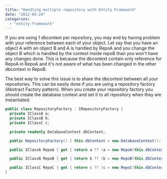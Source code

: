 ```yaml
---
title: "Handling multiple repository with Entity Framework"
date: "2012-03-24"
categories: 
  - "entity-framework"
---
```


If you are using 1 dbcontext per repository, you may end by having problem with your reference between each of your object. Let say that you have an object A with an object B and A is handled by RepoA and you change the object B which is handled by the context inside repoB than you won't have any changes done. This is because the dbcontext contain only reference for RepoA in RepoA and it's not aware of what has been changed in the other dbcontext in RepoB.

The best way to solve this issue is to share the dbcontext between all your repositories. This can be easily done if you are using a repository factory (Abstract Factory pattern). When you create your repository factory you should create the database context and set it to all repository when they are instantiated.


```csharp
public class RepositoryFactory : IRepositoryFactory { 
  private IClassA a; 
  private IClassB b; 
  private IClassC c;

  private readonly DatabaseContext dbContext;

  public RepositoryFactory() { this.dbContext = new DatabaseContext(); }

  public IClassA RepoA { get { return a ?? (a = new RepoA(this.dbContext)); } }

  public IClassB RepoB { get { return b ?? (b = new RepoB(this.dbContext)); } }

  public IClassC RepoC { get { return c ?? (c = new RepoC(this.dbContext)); } } 
} 
```
